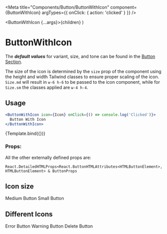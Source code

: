 
<Meta
  title="Components/Button/ButtonWithIcon"
  component={ButtonWithIcon}
  argTypes={{ onClick: { action: 'clicked' } }}
/>

  <ButtonWithIcon {...args}>{children}</ButtonWithIcon>
)

# ButtonWithIcon

The **_default values_** for variant, size, and tone can be found in the [Button Section](/docs/components-button-button--default-story).

The size of the icon is determined by the `size` prop of the component using the height and width Tailwind classes to ensure proper scaling of the icon. `Size.md` will result in `w-6 h-6` to be passed to the icon component, while for `Size.sm` the classes applied are `w-4 h-4`.

## Usage

```jsx
<ButtonWithIcon icon={Icon} onClick={() => console.log('Clicked')}>
  Button With Icon
</ButtonWithIcon>
```

<Canvas>
  <Story
    name="Default"
    args={{ children: 'Default Button With Icon', Icon: IconError }}
  >
    {Template.bind({})}
  </Story>
</Canvas>

### Props:

<ArgsTable story="Default" />

All the other externally defined props are:

```
React.DetailedHTMLProps<React.ButtonHTMLAttributes<HTMLButtonElement>, HTMLButtonElement> & ButtonProps
```

## Icon size

<Canvas>
  <Story name="Icon medium size">
    <ButtonWithIcon Icon={IconError}>Medium Button</ButtonWithIcon>
  </Story>
  <Story name="Icon small size">
    <ButtonWithIcon size={Size.sm} Icon={IconError}>
      Small Button
    </ButtonWithIcon>
  </Story>
</Canvas>

## Different Icons

<Canvas>
  <Story name="Error Icon" args={{ children: 'Error Button', Icon: IconError }}>
    <ButtonWithIcon Icon={IconError}>Error Button</ButtonWithIcon>
  </Story>
  <Story name="Warning Icon">
    <ButtonWithIcon Icon={IconWarning}>Warning Button</ButtonWithIcon>
  </Story>
  <Story name="Delete Icon">
    <ButtonWithIcon Icon={IconDelete}>Delete Button</ButtonWithIcon>
  </Story>
</Canvas>
